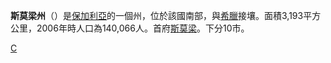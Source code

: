 {{Infobox Province of Bulgaria
|Cyrillic       = {{lang|bg|Област Смолян}}
|Map            = Oblast Smolyan.png
|Capital        = [[斯莫梁|斯莫梁]]
|Municipalities = 10
|Area           = 
|Population     = 
|LicensePlate   = CM
|Governor       = Petar Fidanov
|Website        = http://region-smolyan.org/
}}
'''斯莫梁州'''（{{lang-bg|Област Смолян}}）是[[保加利亞|保加利亞]]的一個州，位於該國南部，與[[希臘|希臘]]接壤。面積3,193平方公里，2006年時人口為140,066人。首府[[斯莫梁|斯莫梁]]。下分10市。

{{Bulgaria}}

[[Category:保加利亞行政區劃|С]]